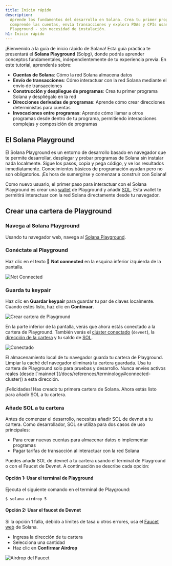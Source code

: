 ```yaml
---
title: Inicio rápido
description:
  Aprende los fundamentos del desarrollo en Solana. Crea tu primer programa,
  comprende las cuentas, envía transacciones y explora PDAs y CPIs usando Solana
  Playground - sin necesidad de instalación.
h1: Inicio rápido
---
```


¡Bienvenido a la guía de inicio rápido de Solana! Esta guía práctica te
presentará el **Solana Playground** (Solpg), donde podrás aprender conceptos
fundamentales, independientemente de tu experiencia previa. En este tutorial,
aprenderás sobre:

- **Cuentas de Solana**: Cómo la red Solana almacena datos
- **Envío de transacciones**: Cómo interactuar con la red Solana mediante el
  envío de transacciones
- **Construcción y despliegue de programas**: Crea tu primer programa Solana y
  despliégalo en la red
- **Direcciones derivadas de programas**: Aprende cómo crear direcciones
  deterministas para cuentas
- **Invocaciones entre programas**: Aprende cómo llamar a otros programas desde
  dentro de tu programa, permitiendo interacciones complejas y composición de
  programas

## El Solana Playground

El Solana Playground es un entorno de desarrollo basado en navegador que te
permite desarrollar, desplegar y probar programas de Solana sin instalar nada
localmente. Sigue los pasos, copia y pega código, y ve los resultados
inmediatamente. Conocimientos básicos de programación ayudan pero no son
obligatorios. ¡Es hora de sumergirse y comenzar a construir con Solana!

Como nuevo usuario, el primer paso para interactuar con el Solana Playground es
crear una [wallet](/docs/references/terminology#wallet) de Playground y añadir
[SOL](/docs/references/terminology#sol). Esta wallet te permitirá interactuar
con la red Solana directamente desde tu navegador.

## Crear una cartera de Playground

<Steps>
<Step>

### Navega al Solana Playground

Usando tu navegador web, navega al [Solana Playground](https://beta.solpg.io/).

</Step>
<Step>

### Conéctate al Playground

Haz clic en el texto 🔴 **Not connected** en la esquina inferior izquierda de la
pantalla.

![Not Connected](/assets/docs/intro/quickstart/pg-not-connected.png)

</Step>
<Step>

### Guarda tu keypair

Haz clic en **Guardar keypair** para guardar tu par de claves localmente. Cuando
estés listo, haz clic en **Continuar**.

![Crear cartera de Playground](/assets/docs/intro/quickstart/pg-create-wallet.png)

En la parte inferior de la pantalla, verás que ahora estás conectado a la
cartera de Playground. También verás el
[clúster conectado](/docs/references/terminology#connected-cluster) (`devnet`),
la [dirección de la cartera](/docs/references/terminology#wallet-address) y tu
saldo de [SOL](/docs/references/terminology#sol).

![Conectado](/assets/docs/intro/quickstart/pg-connected.png)

<Callout>
  El almacenamiento local de tu navegador guarda tu cartera de Playground.
  Limpiar la caché del navegador eliminará tu cartera guardada.
</Callout>

<Callout type="warn">
  Usa tu cartera de Playground solo para pruebas y desarrollo. Nunca envíes
  activos reales (desde
  [`mainnet`](/docs/references/terminology#connected-cluster)) a esta dirección.
</Callout>

¡Felicidades! Has creado tu primera cartera de Solana. Ahora estás listo para
añadir SOL a tu cartera.

</Step>
<Step>

### Añade SOL a tu cartera

Antes de comenzar el desarrollo, necesitas añadir SOL de devnet a tu cartera.
Como desarrollador, SOL se utiliza para dos casos de uso principales:

- Para crear nuevas cuentas para almacenar datos o implementar programas
- Pagar tarifas de transacción al interactuar con la red Solana

Puedes añadir SOL de devnet a tu cartera usando el terminal de Playground o con
el Faucet de Devnet. A continuación se describe cada opción:

#### Opción 1: Usar el terminal de Playground

Ejecuta el siguiente comando en el terminal de Playground:

```terminal
$ solana airdrop 5
```

#### Opción 2: Usar el faucet de Devnet

Si la opción 1 falla, debido a límites de tasa u otros errores, usa el
[Faucet web](https://faucet.solana.com/) de Solana.

- Ingresa la dirección de tu cartera
- Selecciona una cantidad
- Haz clic en **Confirmar Airdrop**

![Airdrop del Faucet](/assets/docs/intro/quickstart/faucet-airdrop.gif)

</Step>
</Steps>
